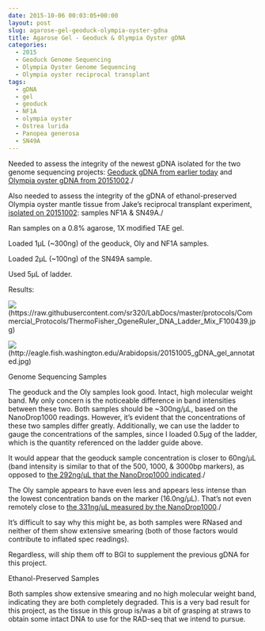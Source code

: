 ```yaml
---
date: 2015-10-06 00:03:05+00:00
layout: post
slug: agarose-gel-geoduck-olympia-oyster-gdna
title: Agarose Gel - Geoduck & Olympia Oyster gDNA
categories:
  - 2015
  - Geoduck Genome Sequencing
  - Olympia Oyster Genome Sequencing
  - Olympia oyster reciprocal transplant
tags:
  - gDNA
  - gel
  - geoduck
  - NF1A
  - olympia oyster
  - Ostrea lurida
  - Panopea generosa
  - SN49A
---
```


Needed to assess the integrity of the newest gDNA isolated for the two genome sequencing projects: [Geoduck gDNA from earlier today](https://robertslab.github.io/sams-notebook/posts/2015/2015-10-05-dna-quantification-pooled-geoduck-gdna.html) and [Olympia oyster gDNA from 20151002](https://robertslab.github.io/sams-notebook/2015/10/02/dna-isolation-geoduck-olympia-oyster/)./

Also needed to assess the integrity of the gDNA of ethanol-preserved Olympia oyster mantle tissue from Jake's reciprocal transplant experiment, [isolated on 20151002](https://robertslab.github.io/sams-notebook/posts/2015-10-03-dna-isolation-geoduck-olympia-oyster/): samples NF1A & SN49A./

Ran samples on a 0.8% agarose, 1X modified TAE gel.

Loaded 1μL (~300ng) of the geoduck, Oly and NF1A samples.

Loaded 2μL (~100ng) of the SN49A sample.

Used 5μL of ladder.

Results:

![](https://raw.githubusercontent.com/sr320/LabDocs/master/protocols/Commercial_Protocols/ThermoFisher_OgeneRuler_DNA_Ladder_Mix_F100439.jpg)(https://raw.githubusercontent.com/sr320/LabDocs/master/protocols/Commercial_Protocols/ThermoFisher_OgeneRuler_DNA_Ladder_Mix_F100439.jpg)

![](https://eagle.fish.washington.edu/Arabidopsis/20151005_gDNA_gel_annotated.jpg)(http://eagle.fish.washington.edu/Arabidopsis/20151005_gDNA_gel_annotated.jpg)



Genome Sequencing Samples

The geoduck and the Oly samples look good. Intact, high molecular weight band. My only concern is the noticeable difference in band intensities between these two. Both samples should be ~300ng/μL, based on the NanoDrop1000 readings. However, it's evident that the concentrations of these two samples differ greatly. Additionally, we can use the ladder to gauge the concentrations of the samples, since I loaded 0.5μg of the ladder, which is the quantity referenced on the ladder guide above.

It would appear that the geoduck sample concentration is closer to 60ng/μL (band intensity is similar to that of the 500, 1000, & 3000bp markers), as opposed to [the 292ng/μL that the NanoDrop1000 indicated](https://robertslab.github.io/sams-notebook/posts/2015-10-05-dna-quantification-pooled-geoduck-gdna/)./

The Oly sample appears to have even less and appears less intense than the lowest concentration bands on the marker (16.0ng/μL). That's not even remotely close to [the 331ng/μL measured by the NanoDrop1000](https://robertslab.github.io/sams-notebook/posts/2015-10-03-dna-isolation-geoduck-olympia-oyster/)./

It's difficult to say why this might be, as both samples were RNased and neither of them show extensive smearing (both of those factors would contribute to inflated spec readings).

Regardless, will ship them off to BGI to supplement the previous gDNA for this project.

Ethanol-Preserved Samples

Both samples show extensive smearing and no high molecular weight band, indicating they are both completely degraded. This is a very bad result for this project, as the tissue in this group is/was a bit of grasping at straws to obtain some intact DNA to use for the RAD-seq that we intend to pursue.
